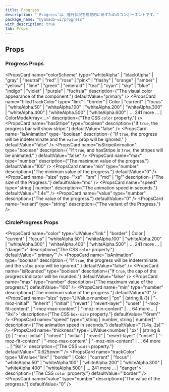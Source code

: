 ```yaml
---
title: Progress
description: "`Progress`は、進行状況を視覚的に示すためのコンポーネントです。"
package_name: "@yamada-ui/progress"
with_description: true
tab: Props
---
```


## Props

### Progress Props

<PropsCard
  name="colorScheme"
  type='"whiteAlpha" | "blackAlpha" | "gray" | "neutral" | "red" | "rose" | "pink" | "flashy" | "orange" | "amber" | "yellow" | "lime" | "green" | "emerald" | "teal" | "cyan" | "sky" | "blue" | "indigo" | "violet" | "purple" | "fuchsia"'
  description={"The visual color appearance of the component."}
  defaultValue="primary"
/>
<PropsCard
  name="filledTrackColor"
  type='"link" | "border" | Color | "current" | "focus" | "whiteAlpha.50" | "whiteAlpha.100" | "whiteAlpha.200" | "whiteAlpha.300" | "whiteAlpha.400" | "whiteAlpha.500" | "whiteAlpha.600" | ... 241 more ... | ColorModeArray<...>'
  description={"The CSS `color` property."}
/>
<PropsCard
  name="hasStripe"
  type="boolean"
  description={"If `true`, the progress bar will show stripe."}
  defaultValue="false"
/>
<PropsCard
  name="isAnimation"
  type="boolean"
  description={
    "If `true`, the progress will be indeterminate and the `value` prop will be ignored."
  }
  defaultValue="false"
/>
<PropsCard
  name="isStripeAnimation"
  type="boolean"
  description={
    "If `true`, and hasStripe is `true`, the stripes will be animated."
  }
  defaultValue="false"
/>
<PropsCard
  name="max"
  type="number"
  description={"The maximum value of the progress."}
  defaultValue="100"
/>
<PropsCard
  name="min"
  type="number"
  description={"The minimum value of the progress."}
  defaultValue="0"
/>
<PropsCard
  name="size"
  type='"xs" | "sm" | "md" | "lg"'
  description={"The size of the Progress."}
  defaultValue="md"
/>
<PropsCard
  name="speed"
  type="string | number"
  description={"The animation speed in seconds."}
  defaultValue="'1.4s'"
/>
<PropsCard
  name="value"
  type="number"
  description={"The value of the progress."}
  defaultValue="0"
/>
<PropsCard
  name="variant"
  type="string"
  description={"The variant of the Progress."}
/>

### CircleProgress Props

<PropsCard
  name="color"
  type='UIValue<"link" | "border" | Color | "current" | "focus" | "whiteAlpha.50" | "whiteAlpha.100" | "whiteAlpha.200" | "whiteAlpha.300" | "whiteAlpha.400" | "whiteAlpha.500" | ... 241 more ... | "danger">'
  description={"The CSS `color` property."}
  defaultValue="'primary'"
/>
<PropsCard
  name="isAnimation"
  type="boolean"
  description={
    "If `true`, the progress will be indeterminate and the `value` prop will be ignored."
  }
  defaultValue="false"
/>
<PropsCard
  name="isRounded"
  type="boolean"
  description={"If `true`, the cap of the progress indicator will be rounded."}
  defaultValue="false"
/>
<PropsCard
  name="max"
  type="number"
  description={"The maximum value of the progress."}
  defaultValue="100"
/>
<PropsCard
  name="min"
  type="number"
  description={"The minimum value of the progress."}
  defaultValue="0"
/>
<PropsCard
  name="size"
  type='UIValue<number | "px" | (string & {}) | "-moz-initial" | "inherit" | "initial" | "revert" | "revert-layer" | "unset" | "-moz-fit-content" | "-moz-max-content" | "-moz-min-content" | ... 64 more ... | "9xl">'
  description={"The CSS `box-size` property."}
  defaultValue="'6rem'"
/>
<PropsCard
  name="speed"
  type="[string | number, string | number]"
  description={"The animation speed in seconds."}
  defaultValue="'[1.4s, 2s]'"
/>
<PropsCard
  name="thickness"
  type='UIValue<number | "px" | (string & {}) | "-moz-initial" | "inherit" | "initial" | "revert" | "revert-layer" | "unset" | "-moz-fit-content" | "-moz-max-content" | "-moz-min-content" | ... 64 more ... | "9xl">'
  description={"The CSS `width` property."}
  defaultValue="'0.625ewm'"
/>
<PropsCard
  name="trackColor"
  type='UIValue<"link" | "border" | Color | "current" | "focus" | "whiteAlpha.50" | "whiteAlpha.100" | "whiteAlpha.200" | "whiteAlpha.300" | "whiteAlpha.400" | "whiteAlpha.500" | ... 241 more ... | "danger">'
  description={"The CSS `color` property."}
  defaultValue="'border'"
/>
<PropsCard
  name="value"
  type="number"
  description={"The value of the progress."}
  defaultValue="0"
/>
